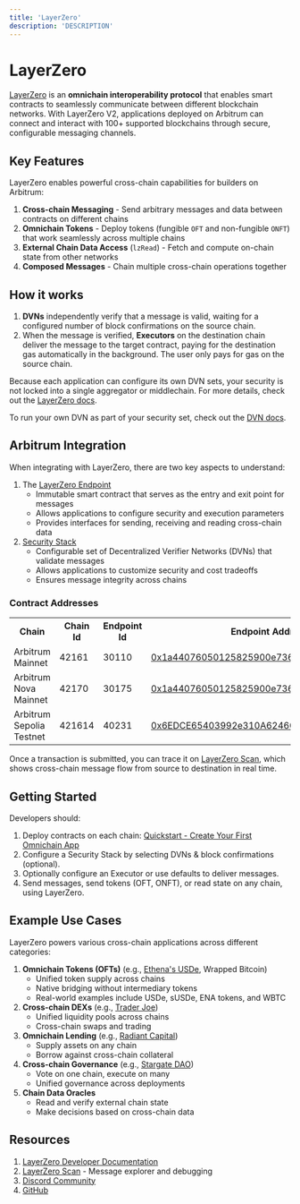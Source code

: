 ```yaml
---
title: 'LayerZero'
description: 'DESCRIPTION'
---
```


# LayerZero

[LayerZero](https://layerzero.network) is an **omnichain interoperability protocol** that enables smart contracts to seamlessly communicate between different blockchain networks. With LayerZero V2, applications deployed on Arbitrum can connect and interact with 100+ supported blockchains through secure, configurable messaging channels.

## Key Features

LayerZero enables powerful cross-chain capabilities for builders on Arbitrum:

1. **Cross-chain Messaging** - Send arbitrary messages and data between contracts on different chains
2. **Omnichain Tokens** - Deploy tokens (fungible `OFT` and non-fungible `ONFT`) that work seamlessly across multiple chains
3. **External Chain Data Access** (`lzRead`) - Fetch and compute on-chain state from other networks
4. **Composed Messages** - Chain multiple cross-chain operations together

## How it works

1. **DVNs** independently verify that a message is valid, waiting for a configured number of block confirmations on the source chain.
2. When the message is verified, **Executors** on the destination chain deliver the message to the target contract, paying for the destination gas automatically in the background. The user only pays for gas on the source chain.

Because each application can configure its own DVN sets, your security is not locked into a single aggregator or middlechain. For more details, check out the [LayerZero docs](https://docs.layerzero.network/).

To run your own DVN as part of your security set, check out the [DVN docs](https://docs.layerzero.network/v2/developers/evm/off-chain/build-dvns).

## Arbitrum Integration

When integrating with LayerZero, there are two key aspects to understand:

1. The [LayerZero Endpoint](https://docs.layerzero.network/v2/home/protocol/layerzero-endpoint)
   - Immutable smart contract that serves as the entry and exit point for messages
   - Allows applications to configure security and execution parameters
   - Provides interfaces for sending, receiving and reading cross-chain data
2. [Security Stack](https://docs.layerzero.network/v2/home/modular-security/security-stack-dvns)
   - Configurable set of Decentralized Verifier Networks (DVNs) that validate messages
   - Allows applications to customize security and cost tradeoffs
   - Ensures message integrity across chains

### Contract Addresses

<table>
  <tbody>
    <tr>
      <th>Chain</th>
      <th>Chain Id</th>
      <th>Endpoint Id</th>
      <th>Endpoint Address</th>
    </tr>
    <tr>
      <td>Arbitrum Mainnet</td>
      <td>42161</td>
      <td>30110</td>
      <td>
        <a href="https://layerzeroscan.com/api/explorer/arbitrum/address/0x1a44076050125825900e736c501f859c50fE728c">
          0x1a44076050125825900e736c501f859c50fE728c
        </a>
      </td>
    </tr>
    <tr>
      <td>Arbitrum Nova Mainnet</td>
      <td>42170</td>
      <td>30175</td>
      <td>
        <a href="https://layerzeroscan.com/api/explorer/nova/address/0x1a44076050125825900e736c501f859c50fE728c">
          0x1a44076050125825900e736c501f859c50fE728c
        </a>
      </td>
    </tr>
    <tr>
      <td>Arbitrum Sepolia Testnet</td>
      <td>421614</td>
      <td>40231</td>
      <td>
        <a href="https://layerzeroscan.com/api/explorer/arbitrum-sepolia/address/0x6EDCE65403992e310A62460808c4b910D972f10f">
          0x6EDCE65403992e310A62460808c4b910D972f10f
        </a>
      </td>
    </tr>
  </tbody>
</table>

Once a transaction is submitted, you can trace it on [LayerZero Scan](https://layerzeroscan.com/), which shows cross-chain message flow from source to destination in real time.

## Getting Started

Developers should:

1. Deploy contracts on each chain: [Quickstart - Create Your First Omnichain App](https://docs.layerzero.network/v2/developers/evm/create-lz-oapp/start)
2. Configure a Security Stack by selecting DVNs & block confirmations (optional).
3. Optionally configure an Executor or use defaults to deliver messages.
4. Send messages, send tokens (OFT, ONFT), or read state on any chain, using LayerZero.

## Example Use Cases

LayerZero powers various cross-chain applications across different categories:

1. **Omnichain Tokens (OFTs)** (e.g., [Ethena's USDe](https://ethena.fi/), Wrapped Bitcoin)
   - Unified token supply across chains
   - Native bridging without intermediary tokens
   - Real-world examples include USDe, sUSDe, ENA tokens, and WBTC
2. **Cross-chain DEXs** (e.g., [Trader Joe](https://traderjoexyz.com/))
   - Unified liquidity pools across chains
   - Cross-chain swaps and trading
3. **Omnichain Lending** (e.g., [Radiant Capital](https://radiant.capital/))
   - Supply assets on any chain
   - Borrow against cross-chain collateral
4. **Cross-chain Governance** (e.g., [Stargate DAO](https://stargate.finance/))
   - Vote on one chain, execute on many
   - Unified governance across deployments
5. **Chain Data Oracles**
   - Read and verify external chain state
   - Make decisions based on cross-chain data

## Resources

1. [LayerZero Developer Documentation](https://docs.layerzero.network/v2)
2. [LayerZero Scan](https://layerzeroscan.com/) - Message explorer and debugging
3. [Discord Community](https://discord.gg/layerzero)
4. [GitHub](https://github.com/LayerZero-Labs/)
